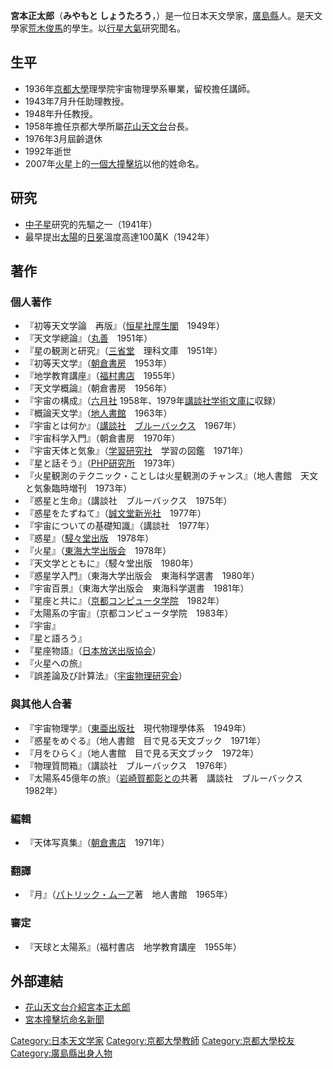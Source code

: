 '''宮本正太郎'''（'''みやもと しょうたろう'''，{{bd|1912年|12月1日|1992年|5月11日}}）是一位日本天文學家，[[廣島縣|廣島縣]]人。是天文學家[[荒木俊馬|荒木俊馬]]的學生。以[[行星大氣|行星大氣]]研究聞名。

==生平==
*1936年[[京都大學|京都大學]]理學院宇宙物理學系畢業，留校擔任講師。
*1943年7月升任助理教授。
*1948年升任教授。
*1958年擔任京都大學所屬[[花山天文台|花山天文台]]台長。
*1976年3月屆齡退休
*1992年逝世
*2007年[[火星|火星]]上的[[宮本撞擊坑|一個大撞擊坑]]以他的姓命名。

==研究==
*[[中子星|中子星]]研究的先驅之一（1941年）
*最早提出[[太陽|太陽]]的[[日冕|日冕]]溫度高達100萬K（1942年）

==著作==
===個人著作===
*『初等天文学論　再版』（[[恒星社厚生閣|恒星社厚生閣]]　1949年）
*『天文学總論』（[[丸善|丸善]]　1951年）
*『星の観測と研究』（[[三省堂|三省堂]]　理科文庫　1951年）
*『初等天文学』（[[朝倉書房|朝倉書房]]　1953年）
*『地学教育講座』（[[福村書店|福村書店]]　1955年）
*『天文学概論』（朝倉書房　1956年）
*『宇宙の構成』（[[六月社|六月社]] 1958年、1979年[[講談社学術文庫|講談社学術文庫]]に収録）
*『概論天文学』（[[地人書館|地人書館]]　1963年）
*『宇宙とは何か』（[[講談社|講談社]]　[[ブルーバックス|ブルーバックス]]　1967年）
*『宇宙科学入門』（朝倉書房　1970年）
*『宇宙天体と気象』（[[学研ホールディングス|学習研究社]]　学習の図鑑　1971年）
*『星と話そう』（[[PHP研究所|PHP研究所]]　1973年）
*『火星観測のテクニック・ことしは火星観測のチャンス』（地人書館　天文と気象臨時増刊　1973年）
*『惑星と生命』（講談社　ブルーバックス　1975年）
*『惑星をたずねて』（[[誠文堂新光社|誠文堂新光社]]　1977年）
*『宇宙についての基礎知識』（講談社　1977年）
*『惑星』（[[駸々堂出版|駸々堂出版]]　1978年）
*『火星』（[[学校法人東海大学出版会|東海大学出版会]]　1978年）
*『天文学とともに』（駸々堂出版　1980年）
*『惑星学入門』（東海大学出版会　東海科学選書　1980年）
*『宇宙百景』（東海大学出版会　東海科学選書　1981年）
*『星座と共に』（[[京都コンピュータ学院|京都コンピュータ学院]]　1982年）
*『太陽系の宇宙』（京都コンピュータ学院　1983年）
*『宇宙』
*『星と語ろう』 
*『星座物語』（[[日本放送出版協会|日本放送出版協会]]）
*『火星への旅』
*『誤差論及び計算法』（[[宇宙物理研究会|宇宙物理研究会]]）

===與其他人合著===
*『宇宙物理学』（[[東亜出版社|東亜出版社]]　現代物理學体系　1949年）
*『惑星をめぐる』（地人書館　目で見る天文ブック　1971年）
*『月をひらく』（地人書館　目で見る天文ブック　1972年）
*『物理質問箱』（講談社　ブルーバックス　1976年）  
*『太陽系45億年の旅』（[[岩崎一彰|岩崎賀都彰]]との共著　講談社　ブルーバックス　1982年）

===編輯===
*『天体写真集』（[[朝倉書店|朝倉書店]]　1971年）  

===翻譯===
*『月』（[[パトリック・ムーア|パトリック・ムーア]]著　地人書館　1965年）  

===審定===
*『天球と太陽系』（福村書店　地学教育講座　1955年）

==外部連結==
* [http://www.kwasan.kyoto-u.ac.jp/hosizora/miyamoto/shotaro-miyamoto.html 花山天文台介紹宮本正太郎] {{Wayback|url=http://www.kwasan.kyoto-u.ac.jp/hosizora/miyamoto/shotaro-miyamoto.html |date=20200228092330 }}
* [http://www.astroarts.co.jp/news/2007/12/25crater_miyamoto/index-j.shtml 宮本撞擊坑命名新聞]{{Wayback|url=http://www.astroarts.co.jp/news/2007/12/25crater_miyamoto/index-j.shtml |date=20110929083932 }}
{{DEFAULTSORT:Miyamoto}}
[[Category:日本天文学家|Category:日本天文学家]]
[[Category:京都大學教師|Category:京都大學教師]]
[[Category:京都大學校友|Category:京都大學校友]]
[[Category:廣島縣出身人物|Category:廣島縣出身人物]]